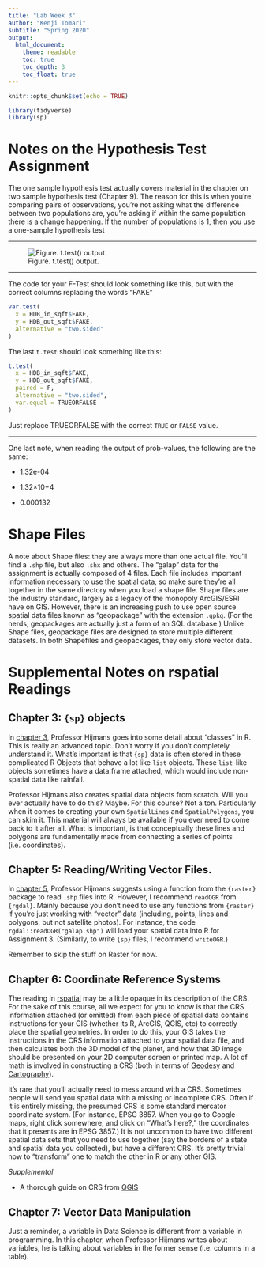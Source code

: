 ```yaml
---
title: "Lab Week 3"
author: "Kenji Tomari"
subtitle: "Spring 2020"
output: 
  html_document:
    theme: readable
    toc: true
    toc_depth: 3
    toc_float: true
---
```


```r
knitr::opts_chunk$set(echo = TRUE)
```

```r
library(tidyverse)
library(sp)
```


# Notes on the Hypothesis Test Assignment

The one sample hypothesis test actually covers material in the chapter on two sample hypothesis test (Chapter 9). The reason for this is when you're comparing pairs of observations, you're not asking what the difference between two populations are, you're asking if within the same population there is a change happening. If the number of populations is 1, then you use a one-sample hypothesis test

---

![Figure. t.test() output.](/Users/noli/Documents/UCD/teaching/GEO 200CN/lab/geo200cn.github.io/ttest_output.png)

---

The code for your F-Test should look something like this, but with the correct columns replacing the words "FAKE"

```r
var.test(
  x = HDB_in_sqft$FAKE,
  y = HDB_out_sqft$FAKE,
  alternative = "two.sided"
)
```

The last `t.test` should look something like this:

```r
t.test(
  x = HDB_in_sqft$FAKE,
  y = HDB_out_sqft$FAKE,
  paired = F,
  alternative = "two.sided",
  var.equal = TRUEORFALSE
)
```

Just replace TRUEORFALSE with the correct `TRUE` or `FALSE` value.

---

One last note, when reading the output of prob-values, the following are the same:
  
  * 1.32e-04
  
  * 1.32×10−4
    
  * 0.000132

# Shape Files

A note about Shape files: they are always more than one actual file. You'll find a `.shp` file, but also `.shx` and others. The "galap" data for the assignment is actually composed of 4 files. Each file includes important information necessary to use the spatial data, so make sure they're all together in the same directory when you load a shape file. Shape files are the industry standard, largely as a legacy of the monopoly ArcGIS/ESRI have on GIS. However, there is an increasing push to use open source spatial data files known as "geopackage" with the extension `.gpkg`. (For the nerds, geopackages are actually just a form of an SQL database.) Unlike Shape files, geopackage files are designed to store multiple different datasets. In both Shapefiles and geopackages, they only store vector data.

# Supplemental Notes on rspatial Readings

## Chapter 3: `{sp}` objects

In [chapter 3](https://rspatial.org/raster/spatial/3-vectordata.html), Professor Hijmans goes into some detail about "classes" in R. This is really an advanced topic. Don't worry if you don't completely understand it. What's important is that `{sp}` data is often stored in these complicated R Objects that behave a lot like `list` objects. These `list`-like objects sometimes have a data.frame attached, which would include non-spatial data like rainfall. 

Professor Hijmans also creates spatial data objects from scratch. Will you ever actually have to do this? Maybe. For this course? Not a ton. Particularly when it comes to creating your own `SpatialLines` and `SpatialPolygons`, you can skim it. This material will always be available if you ever need to come back to it after all. What is important, is that conceptually these lines and polygons are fundamentally made from connecting a series of points (i.e. coordinates). 

## Chapter 5: Reading/Writing Vector Files.

In [chapter 5](https://rspatial.org/raster/spatial/5-files.html), Professor Hijmans suggests using a function from the `{raster}` package to read `.shp` files into R. However, I recommend `readOGR` from `{rgdal}`. Mainly because you don't need to use any functions from `{raster}` if you're just working with "vector" data (including, points, lines and polygons, but not satellite photos). For instance, the code `rgdal::readOGR("galap.shp")` will load your spatial data into R for Assignment 3. (Similarly, to write `{sp}` files, I recommend `writeOGR`.)

Remember to skip the stuff on Raster for now.

## Chapter 6: Coordinate Reference Systems

The reading in [rspatial](https://rspatial.org/raster/spatial/6-crs.html) may be a little opaque in its description of the CRS. For the sake of this course, all we expect for you to know is that the CRS information attached (or omitted) from each piece of spatial data contains instructions for your GIS (whether its R, ArcGIS, QGIS, etc) to correctly place the spatial geometries. In order to do this, your GIS takes the instructions in the CRS information attached to your spatial data file, and then calculates both the 3D model of the planet, and how that 3D image should be presented on your 2D computer screen or printed map. A lot of math is involved in constructing a CRS (both in terms of [Geodesy](https://en.wikipedia.org/wiki/Geodesy) and [Cartography](https://en.wikipedia.org/wiki/Map_projection)).

It's rare that you'll actually need to mess around with a CRS. Sometimes people will send you spatial data with a missing or incomplete CRS. Often if it is entirely missing, the presumed CRS is some standard mercator coordinate system. (For instance, EPSG 3857. When you go to Google maps, right click somewhere, and click on "What's here?," the coordinates that it presents are in EPSG 3857.) It is not uncommon to have two different spatial data sets that you need to use together (say the borders of a state and spatial data you collected), but have a different CRS. It's pretty trivial now to "transform" one to match the other in R or any other GIS. 

*Supplemental*

* A thorough guide on CRS from [QGIS](https://docs.qgis.org/3.10/en/docs/gentle_gis_introduction/coordinate_reference_systems.html)

## Chapter 7: Vector Data Manipulation

Just a reminder, a variable in Data Science is different from a variable in programming. In this chapter, when Professor Hijmans writes about variables, he is talking about variables in the former sense (i.e. columns in a table).